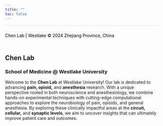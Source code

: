 ```yaml
---
title: ""
toc: false
---
```


<style>
  body {
    background-image: url('images/title_blue.jpg');
    background-size: cover;
    background-repeat: no-repeat;
    background-position: center;
  }
</style>

<footer style="background-color: transparent; text-align: left; padding: 10px 0; color: black; font-size: 14px; border-top: 1px solid rgba(0, 0, 0, 0.1);">

Chen Lab \| Westlake © 2024 Zhejiang Province, China

</footer>

::: text-box
# Chen Lab

### School of Medicine \@ Westlake University

Welcome to the **Chen Lab** at Westlake University! Our lab is dedicated to advancing **pain, opioid,** and **anesthesia** research. With a unique perspective rooted in both neuroscience and anesthesiology, we combine hands-on experimental techniques with cutting-edge computational approaches to explore the neurobiology of pain, opioids, and general anesthesia. By exploring these clinically impactful areas at the **circuit, cellular,** and **synaptic levels**, we aim to uncover insights that can ultimately improve patient care and outcomes.
:::
